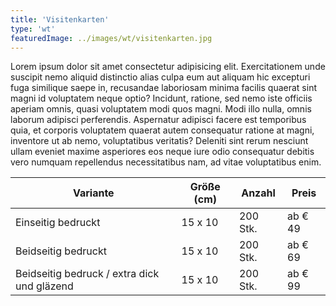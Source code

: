 ```yaml
---
title: 'Visitenkarten'
type: 'wt'
featuredImage: ../images/wt/visitenkarten.jpg
---
```



<Icons cmyk />

Lorem ipsum dolor sit amet consectetur adipisicing elit. Exercitationem unde suscipit nemo aliquid distinctio alias culpa eum aut aliquam hic excepturi fuga similique saepe in, recusandae laboriosam minima facilis quaerat sint magni id voluptatem neque optio? Incidunt, ratione, sed nemo iste officiis aperiam omnis, quasi voluptatem modi quos magni. Modi illo nulla, omnis laborum adipisci perferendis. Aspernatur adipisci facere est temporibus quia, et corporis voluptatem quaerat autem consequatur ratione at magni, inventore ut ab nemo, voluptatibus veritatis? Deleniti sint rerum nesciunt ullam eveniet maxime asperiores eos neque iure odio consequatur debitis vero numquam repellendus necessitatibus nam, ad vitae voluptatibus enim.

| Variante                                    | Größe (cm) | Anzahl   | Preis   |
| ------------------------------------------- | ---------- | -------- | ------- |
| Einseitig bedruckt                          | 15 x 10    | 200 Stk. | ab € 49 |
| Beidseitig bedruckt                         | 15 x 10    | 200 Stk. | ab € 69 |
| Beidseitig bedruck / extra dick und gläzend | 15 x 10    | 200 Stk. | ab € 99 |
